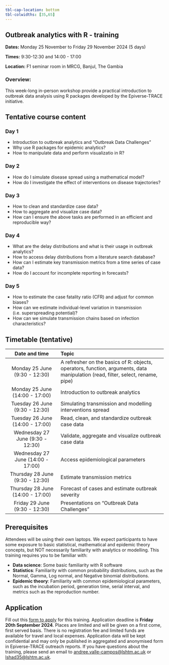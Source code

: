 ```yaml
---
tbl-cap-location: bottom
tbl-colwidths: [35,65]
---
```


## Outbreak analytics with R - training {#pre-summit-training}

**Dates:** Monday 25 November to Friday 29 November 2024 (5 days)

**Times:** 9:30-12:30 and 14:00 - 17:00

**Location:** F1 seminar room in MRCG, Banjul, The Gambia

### Overview:

This week-long in-person workshop provide a practical introduction to outbreak data analysis using R packages developed by the Epiverse-TRACE initiative.



## Tentative course content

### Day 1

-   Introduction to outbreak analytics and "Outbreak Data Challenges"
-   Why use R packages for epidemic analytics?
-   How to manipulate data and perform visualizatio in R?

### Day 2

-   How do I simulate disease spread using a mathematical model?
-   How do I investigate the effect of interventions on disease trajectories?


### Day 3

-   How to clean and standardize case data?
-   How to aggregate and visualize case data?
-   How can I ensure the above tasks are performed in an efficient and reproducible way?

### Day 4

-   What are the delay distributions and what is their usage in outbreak analytics?
-   How to access delay distributions from a literature search database?
-   How can I estimate key transmission metrics from a time series of case data?
-   How do I account for incomplete reporting in forecasts?

### Day 5

-   How to estimate the case fatality ratio (CFR) and adjust for common biases?
-   How can we estimate individual-level variation in transmission (i.e. superspreading potential)?
-   How can we simulate transmission chains based on infection characteristics?

## Timetable (tentative)

|           Date and time           | Topic                                                                              |
|:----------------------:|:----------------------------------------------|
|   Monday 25 June (9:30 - 12:30)   | A refresher on the basics of R: objects, operators, function, arguments, data manipulation (read, filter, select, rename, pipe) |
|  Monday 25 June (14:00 - 17:00)   | Introduction to outbreak analytics  |
|  Tuesday 26 June (9:30 - 12:30)   | Simulating transmission and modelling interventions spread                                                            |
|  Tuesday 26 June (14:00 - 17:00)  | Read, clean, and standardize outbreak case data    |
| Wednesday 27 June (9:30 - 12:30)  | Validate, aggregate and visualize outbreak case data|
| Wednesday 27 June (14:00 - 17:00) | Access epidemiological parameters |
|  Thursday 28 June (9:30 - 12:30)  | Estimate transmission metrics |
| Thursday 28 June (14:00 - 17:00)  | Forecast of cases and estimate outbreak severity|
|   Friday 29 June (9:30 - 12:30)   | Presentations on "Outbreak Data Challenges" |
## Prerequisites

Attendees will be using their own laptops. We expect participants to have some exposure to basic statistical, mathematical and epidemic theory concepts, but NOT necessarily familiarity with analytics or modelling. This training requires you to be familiar with:

-   **Data science**: Some basic familiarity with R software
-   **Statistics**: Familiarity with common probability distributions, such as the Normal, Gamma, Log normal, and Negative binomial distributions.
-   **Epidemic theory**: Familiarity with common epidemiological parameters, such as the incubation period, generation time, serial interval, and metrics such as the reproduction number.


## Application 

Fill out this [form to apply](https://forms.office.com/e/MdHMYMKmC7) for this training. Application deadline is **Friday 20th September 2024**. Places are limited and will be given on a first come, first served basis. There is no registration fee and limited funds are available for travel and local expenses. Application data will be kept confidential and may only be published in aggregated and anonymised form in Epiverse-TRACE outreach reports. If you have questions about the training, please send an email to [andree.valle-campos\@lshtm.ac.uk]() or [lshad35\@lshtm.ac.uk]().

